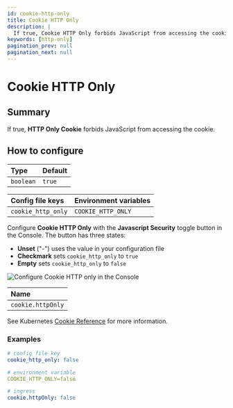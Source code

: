 ```yaml
---
id: cookie-http-only
title: Cookie HTTP Only
description: |
  If true, Cookie HTTP Only forbids JavaScript from accessing the cookie.
keywords: [http-only]
pagination_prev: null
pagination_next: null
---
```



# Cookie HTTP Only

## Summary

If true, **HTTP Only Cookie** forbids JavaScript from accessing the cookie.

## How to configure

| **Type**  | **Default** |
| :-------- | :---------- |
| `boolean` | `true`      |

<Tabs>
<TabItem value="Core" label="Core">

| **Config file keys** | **Environment variables** |
| :------------------- | :------------------------ |
| `cookie_http_only`   | `COOKIE_HTTP_ONLY`        |

</TabItem>
<TabItem value="Enterprise" label="Enterprise">

Configure **Cookie HTTP Only** with the **Javascript Security** toggle button in the Console. The button has three states:

- **Unset** ("-") uses the value in your configuration file
- **Checkmark** sets `cookie_http_only` to `true`
- **Empty** sets `cookie_http_only` to `false`

![Configure Cookie HTTP only in the Console](./img/cookies/cookie-settings.png)

</TabItem>
<TabItem value="Kubernetes" label="Kubernetes">

| **Name**          |
| :---------------- |
| `cookie.httpOnly` |

See Kubernetes [Cookie Reference](/docs/deploying/k8s/reference#cookie) for more information.

</TabItem>
</Tabs>

### Examples

```yaml
# config file key
cookie_http_only: false

# environment variable
COOKIE_HTTP_ONLY=false

# ingress
cookie.httpOnly: false
```
